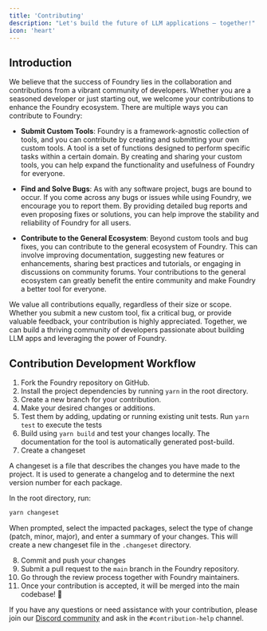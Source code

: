 ```yaml
---
title: 'Contributing'
description: "Let's build the future of LLM applications – together!"
icon: 'heart'
---
```


## Introduction

We believe that the success of Foundry lies in the collaboration and contributions from a vibrant community of developers. Whether you are a seasoned developer or just starting out, we welcome your contributions to enhance the Foundry ecosystem. There are multiple ways you can contribute to Foundry:

-   **Submit Custom Tools**:
    Foundry is a framework-agnostic collection of tools, and you can contribute by creating and submitting your own custom tools. A tool is a set of functions designed to perform specific tasks within a certain domain. By creating and sharing your custom tools, you can help expand the functionality and usefulness of Foundry for everyone.

-   **Find and Solve Bugs**:
    As with any software project, bugs are bound to occur. If you come across any bugs or issues while using Foundry, we encourage you to report them. By providing detailed bug reports and even proposing fixes or solutions, you can help improve the stability and reliability of Foundry for all users.

-   **Contribute to the General Ecosystem**:
    Beyond custom tools and bug fixes, you can contribute to the general ecosystem of Foundry. This can involve improving documentation, suggesting new features or enhancements, sharing best practices and tutorials, or engaging in discussions on community forums. Your contributions to the general ecosystem can greatly benefit the entire community and make Foundry a better tool for everyone.

We value all contributions equally, regardless of their size or scope. Whether you submit a new custom tool, fix a critical bug, or provide valuable feedback, your contribution is highly appreciated. Together, we can build a thriving community of developers passionate about building LLM apps and leveraging the power of Foundry.

## Contribution Development Workflow

1. Fork the Foundry repository on GitHub.
2. Install the project dependencies by running `yarn` in the root directory.
3. Create a new branch for your contribution.
4. Make your desired changes or additions.
5. Test them by adding, updating or running existing unit tests. Run `yarn test` to execute the tests
6. Build using `yarn build` and test your changes locally. The documentation for the tool is automatically generated post-build.
7. Create a changeset

A changeset is a file that describes the changes you have made to the project. It is used to generate a changelog and to determine the next version number for each package.

In the root directory, run:

```bash
yarn changeset
```

When prompted, select the impacted packages, select the type of change (patch, minor, major), and enter a summary of your changes.
This will create a new changeset file in the `.changeset` directory.

8. Commit and push your changes
9. Submit a pull request to the `main` branch in the Foundry repository.
10. Go through the review process together with Foundry maintainers.
11. Once your contribution is accepted, it will be merged into the main codebase! 🎉

If you have any questions or need assistance with your contribution, please join our [Discord community](https://discord.gg/xsZfmakRhw) and ask in the `#contribution-help` channel.
